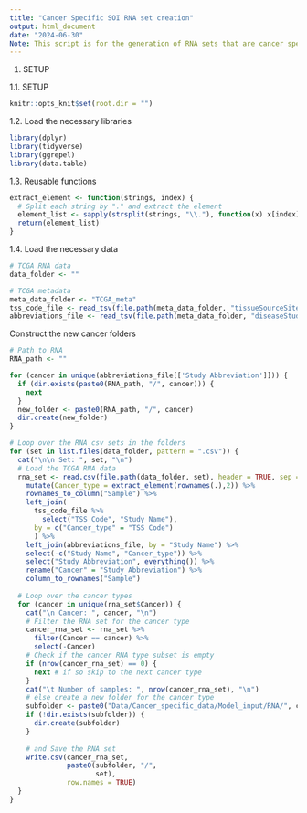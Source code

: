 ```yaml
---
title: "Cancer Specific SOI RNA set creation"
output: html_document
date: "2024-06-30"
Note: This script is for the generation of RNA sets that are cancer specific.
---
```



1.  SETUP

1.1. SETUP

```r
knitr::opts_knit$set(root.dir = "")
```

1.2. Load the necessary libraries
```r
library(dplyr)
library(tidyverse) 
library(ggrepel)
library(data.table)

```

1.3. Reusable functions
```r
extract_element <- function(strings, index) {
  # Split each string by "." and extract the element
  element_list <- sapply(strsplit(strings, "\\."), function(x) x[index])
  return(element_list)
}
```

1.4. Load the necessary data
```r
# TCGA RNA data 
data_folder <- ""

# TCGA metadata
meta_data_folder <- "TCGA_meta"
tss_code_file <- read_tsv(file.path(meta_data_folder, "tissueSourceSite.tsv"),show_col_types = FALSE, na = character())
abbreviations_file <- read_tsv(file.path(meta_data_folder, "diseaseStudy.tsv"), show_col_types = FALSE)

```

Construct the new cancer folders
```r
# Path to RNA
RNA_path <- ""

for (cancer in unique(abbreviations_file[['Study Abbreviation']])) {
  if (dir.exists(paste0(RNA_path, "/", cancer))) {
    next
  }
  new_folder <- paste0(RNA_path, "/", cancer)
  dir.create(new_folder)
}

```


```r
# Loop over the RNA csv sets in the folders
for (set in list.files(data_folder, pattern = ".csv")) {
  cat("\n\n Set: ", set, "\n")
  # Load the TCGA RNA data
  rna_set <- read.csv(file.path(data_folder, set), header = TRUE, sep = ",", row.names = 1) %>% 
    mutate(Cancer_type = extract_element(rownames(.),2)) %>% 
    rownames_to_column("Sample") %>%
    left_join(
      tss_code_file %>% 
        select("TSS Code", "Study Name"), 
      by = c("Cancer_type" = "TSS Code")
      ) %>% 
    left_join(abbreviations_file, by = "Study Name") %>% 
    select(-c("Study Name", "Cancer_type")) %>%
    select("Study Abbreviation", everything()) %>% 
    rename("Cancer" = "Study Abbreviation") %>% 
    column_to_rownames("Sample")
  
  # Loop over the cancer types
  for (cancer in unique(rna_set$Cancer)) {
    cat("\n Cancer: ", cancer, "\n")
    # Filter the RNA set for the cancer type
    cancer_rna_set <- rna_set %>% 
      filter(Cancer == cancer) %>% 
      select(-Cancer)
    # Check if the cancer RNA type subset is empty
    if (nrow(cancer_rna_set) == 0) {
      next # if so skip to the next cancer type
    }
    cat("\t Number of samples: ", nrow(cancer_rna_set), "\n")
    # else create a new folder for the cancer type
    subfolder <- paste0("Data/Cancer_specific_data/Model_input/RNA/", cancer, "/Full")
    if (!dir.exists(subfolder)) {
      dir.create(subfolder)
    }
    
    # and Save the RNA set
    write.csv(cancer_rna_set,
              paste0(subfolder, "/",
                     set),
              row.names = TRUE)
  }
}
```


